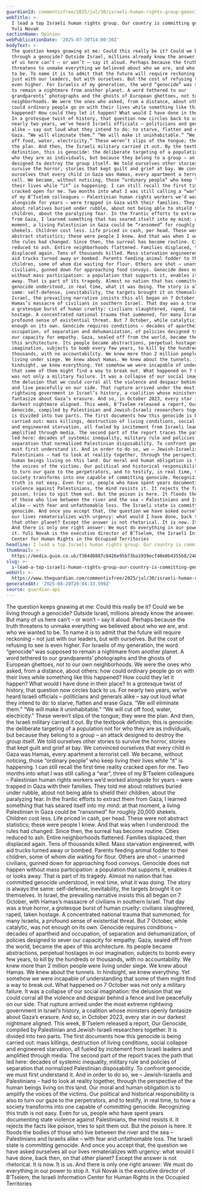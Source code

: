 ```yaml
---
guardianId: commentisfree/2025/jul/30/israeli-human-rights-group-genocide
webTitle: >-
  I lead a top Israeli human rights group. Our country is committing genocide |
  Yuli Novak
sectionName: Opinion
webPublicationDate: '2025-07-30T14:00:30Z'
bodyText: >-
  The question keeps gnawing at me: Could this really be it? Could we be living
  through a genocide? Outside Israel, millions already know the answer. But many
  of us here can’t – or won’t – say it aloud. Perhaps because the truth
  threatens to unmake everything we believed about who we are, and who we wanted
  to be. To name it is to admit that the future will require reckoning – not
  just with our leaders, but with ourselves. But the cost of refusing to see is
  even higher. For Israelis of my generation, the word “genocide” was supposed
  to remain a nightmare from another planet. A word tethered to our
  grandparents’ photographs and the ghosts of European ghettoes, not to our own
  neighborhoods. We were the ones who asked, from a distance, about others: how
  could ordinary people go on with their lives while something like this
  happened? How could they let it happen? What would I have done in their place?
  In a grotesque twist of history, that question now circles back to us. For
  nearly two years, we’ve heard Israeli officials – politicians and generals
  alike – say out loud what they intend to do: to starve, flatten and erase
  Gaza. “We will eliminate them.” “We will make it uninhabitable.” “We will cut
  off food, water, electricity.” These weren’t slips of the tongue; they were
  the plan. And then, the Israeli military carried it out. By the textbook
  definition, this is genocide: the deliberate targeting of a population not for
  who they are as individuals, but because they belong to a group – an attack
  designed to destroy the group itself. We told ourselves other stories to
  survive the horror, stories that kept guilt and grief at bay. We convinced
  ourselves that every child in Gaza was Hamas, every apartment a terrorist
  cell. We became, without noticing, those “ordinary people” who keep living
  their lives while “it” is happening. I can still recall the first time reality
  cracked open for me. Two months into what I was still calling a “war”, three
  of my B’Tselem colleagues – Palestinian human rights workers we’d worked
  alongside for years – were trapped in Gaza with their families. They told me
  about relatives buried under rubble, about not being able to shield their
  children, about the paralyzing fear. In the frantic efforts to extract them
  from Gaza, I learned something that has seared itself into my mind: at that
  moment, a living Palestinian in Gaza could be “ransomed” for roughly 20,000
  shekels. Children cost less. Life priced in cash, per head. These were not
  abstract statistics; these were people I knew. And that was when I understood:
  the rules had changed. Since then, the surreal has become routine. Cities
  reduced to ash. Entire neighborhoods flattened. Families displaced, then
  displaced again. Tens of thousands killed. Mass starvation engineered, with
  aid trucks turned away or bombed. Parents feeding animal fodder to their
  children, some of whom die waiting for flour. Others are shot – unarmed
  civilians, gunned down for approaching food convoys. Genocide does not happen
  without mass participation: a population that supports it, enables it or looks
  away. That is part of its tragedy. Almost no nation that has committed
  genocide understood, in real time, what it was doing. The story is always the
  same: self-defense, inevitability, the targets brought it on themselves. In
  Israel, the prevailing narrative insists this all began on 7 October, with
  Hamas’s massacre of civilians in southern Israel. That day was a true horror,
  a grotesque burst of human cruelty: civilians slaughtered, raped, taken
  hostage. A concentrated national trauma that summoned, for many Israelis, a
  profound sense of existential threat. But 7 October, while catalytic, was not
  enough on its own. Genocide requires conditions – decades of apartheid and
  occupation, of separation and dehumanization, of policies designed to sever
  our capacity for empathy. Gaza, sealed off from the world, became the apex of
  this architecture. Its people became abstractions, perpetual hostages in our
  imagination, subjects to bomb every few years, to kill by the hundreds or
  thousands, with no accountability. We knew more than 2 million people were
  living under siege. We knew about Hamas. We knew about the tunnels. In
  hindsight, we knew everything. Yet somehow we were incapable of understanding
  that some of them might find a way to break out. What happened on 7 October
  was not only a military failure. It was a collapse of our social imagination:
  the delusion that we could corral all the violence and despair behind a fence
  and live peacefully on our side. That rupture arrived under the most extreme
  rightwing government in Israel’s history, a coalition whose ministers openly
  fantasize about Gaza’s erasure. And so, in October 2023, every star in our
  darkest nightmare aligned. This week, B’Tselem released a report, Our
  Genocide, compiled by Palestinian and Jewish-Israeli researchers together. It
  is divided into two parts. The first documents how this genocide is being
  carried out: mass killings, destruction of living conditions, social collapse
  and engineered starvation, all fueled by incitement from Israeli leaders and
  amplified through media. The second part of the report traces the path that
  led here: decades of systemic inequality, military rule and policies of
  separation that normalized Palestinian disposability. To confront genocide, we
  must first understand it. And in order to do so, we – Jewish-Israelis and
  Palestinians – had to look at reality together, through the perspective of the
  human beings living on this land. Our moral and human obligation is to amplify
  the voices of the victims. Our political and historical responsibility is also
  to turn our gaze to the perpetrators, and to testify, in real time, to how a
  society transforms into one capable of committing genocide. Recognizing this
  truth is not easy. Even for us, people who have spent years documenting state
  violence against Palestinians, the mind resists it. It rejects the facts like
  poison, tries to spit them out. But the poison is here. It floods the bodies
  of those who live between the river and the sea – Palestinians and Israelis
  alike – with fear and unfathomable loss. The Israeli state is committing
  genocide. And once you accept that, the question we have asked ourselves all
  our lives rematerializes with urgency: what would I have done, back then, on
  that other planet? Except the answer is not rhetorical. It is now. It is us.
  And there is only one right answer: We must do everything in our power to stop
  it. Yuli Novak is the executive director of B’Tselem, the Israeli Information
  Center for Human Rights in the Occupied Territories
headline: I lead a top Israeli human rights group. Our country is committing genocide
thumbnail: >-
  https://media.guim.co.uk/f384d0887c8426e95b73ba1939ecf40e0b4355b8/248_0_2475_1980/500.jpg
slug: >-
  i-lead-a-top-israeli-human-rights-group-our-country-is-committing-genocide-or-yuli-novak
webUrl: >-
  https://www.theguardian.com/commentisfree/2025/jul/30/israeli-human-rights-group-genocide
generatedAt: '2025-08-28T20:04:33.599Z'
source: guardian-api
---
```

The question keeps gnawing at me: Could this really be it? Could we be living through a genocide? Outside Israel, millions already know the answer. But many of us here can’t – or won’t – say it aloud. Perhaps because the truth threatens to unmake everything we believed about who we are, and who we wanted to be. To name it is to admit that the future will require reckoning – not just with our leaders, but with ourselves. But the cost of refusing to see is even higher. For Israelis of my generation, the word “genocide” was supposed to remain a nightmare from another planet. A word tethered to our grandparents’ photographs and the ghosts of European ghettoes, not to our own neighborhoods. We were the ones who asked, from a distance, about others: how could ordinary people go on with their lives while something like this happened? How could they let it happen? What would I have done in their place? In a grotesque twist of history, that question now circles back to us. For nearly two years, we’ve heard Israeli officials – politicians and generals alike – say out loud what they intend to do: to starve, flatten and erase Gaza. “We will eliminate them.” “We will make it uninhabitable.” “We will cut off food, water, electricity.” These weren’t slips of the tongue; they were the plan. And then, the Israeli military carried it out. By the textbook definition, this is genocide: the deliberate targeting of a population not for who they are as individuals, but because they belong to a group – an attack designed to destroy the group itself. We told ourselves other stories to survive the horror, stories that kept guilt and grief at bay. We convinced ourselves that every child in Gaza was Hamas, every apartment a terrorist cell. We became, without noticing, those “ordinary people” who keep living their lives while “it” is happening. I can still recall the first time reality cracked open for me. Two months into what I was still calling a “war”, three of my B’Tselem colleagues – Palestinian human rights workers we’d worked alongside for years – were trapped in Gaza with their families. They told me about relatives buried under rubble, about not being able to shield their children, about the paralyzing fear. In the frantic efforts to extract them from Gaza, I learned something that has seared itself into my mind: at that moment, a living Palestinian in Gaza could be “ransomed” for roughly 20,000 shekels. Children cost less. Life priced in cash, per head. These were not abstract statistics; these were people I knew. And that was when I understood: the rules had changed. Since then, the surreal has become routine. Cities reduced to ash. Entire neighborhoods flattened. Families displaced, then displaced again. Tens of thousands killed. Mass starvation engineered, with aid trucks turned away or bombed. Parents feeding animal fodder to their children, some of whom die waiting for flour. Others are shot – unarmed civilians, gunned down for approaching food convoys. Genocide does not happen without mass participation: a population that supports it, enables it or looks away. That is part of its tragedy. Almost no nation that has committed genocide understood, in real time, what it was doing. The story is always the same: self-defense, inevitability, the targets brought it on themselves. In Israel, the prevailing narrative insists this all began on 7 October, with Hamas’s massacre of civilians in southern Israel. That day was a true horror, a grotesque burst of human cruelty: civilians slaughtered, raped, taken hostage. A concentrated national trauma that summoned, for many Israelis, a profound sense of existential threat. But 7 October, while catalytic, was not enough on its own. Genocide requires conditions – decades of apartheid and occupation, of separation and dehumanization, of policies designed to sever our capacity for empathy. Gaza, sealed off from the world, became the apex of this architecture. Its people became abstractions, perpetual hostages in our imagination, subjects to bomb every few years, to kill by the hundreds or thousands, with no accountability. We knew more than 2 million people were living under siege. We knew about Hamas. We knew about the tunnels. In hindsight, we knew everything. Yet somehow we were incapable of understanding that some of them might find a way to break out. What happened on 7 October was not only a military failure. It was a collapse of our social imagination: the delusion that we could corral all the violence and despair behind a fence and live peacefully on our side. That rupture arrived under the most extreme rightwing government in Israel’s history, a coalition whose ministers openly fantasize about Gaza’s erasure. And so, in October 2023, every star in our darkest nightmare aligned. This week, B’Tselem released a report, Our Genocide, compiled by Palestinian and Jewish-Israeli researchers together. It is divided into two parts. The first documents how this genocide is being carried out: mass killings, destruction of living conditions, social collapse and engineered starvation, all fueled by incitement from Israeli leaders and amplified through media. The second part of the report traces the path that led here: decades of systemic inequality, military rule and policies of separation that normalized Palestinian disposability. To confront genocide, we must first understand it. And in order to do so, we – Jewish-Israelis and Palestinians – had to look at reality together, through the perspective of the human beings living on this land. Our moral and human obligation is to amplify the voices of the victims. Our political and historical responsibility is also to turn our gaze to the perpetrators, and to testify, in real time, to how a society transforms into one capable of committing genocide. Recognizing this truth is not easy. Even for us, people who have spent years documenting state violence against Palestinians, the mind resists it. It rejects the facts like poison, tries to spit them out. But the poison is here. It floods the bodies of those who live between the river and the sea – Palestinians and Israelis alike – with fear and unfathomable loss. The Israeli state is committing genocide. And once you accept that, the question we have asked ourselves all our lives rematerializes with urgency: what would I have done, back then, on that other planet? Except the answer is not rhetorical. It is now. It is us. And there is only one right answer: We must do everything in our power to stop it. Yuli Novak is the executive director of B’Tselem, the Israeli Information Center for Human Rights in the Occupied Territories
